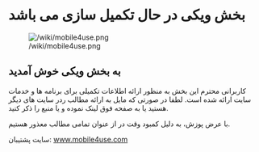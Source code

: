=بخش ویکی در حال تکمیل سازی می باشد=

[[File:/wiki/mobile4use.png|center]]

==به بخش ویکی خوش آمدید==

کاربرانی محترم این بخش به منظور ارائه اطلاعات تکمیلی برای برنامه ها و خدمات سایت ارائه شده است. لطفا در صورتی که مایل به ارائه مطالب ردر سایت های دیگر هستید یا به صفحه فوق لینک نموده و یا منبع را ذکر کنید.

با عرض پوزش، به دلیل کمبود وقت در از عنوان تمامی مطالب معذور هستیم.

سایت پشتیبان: [http://www.mobile4use.com www.mobile4use.com]
